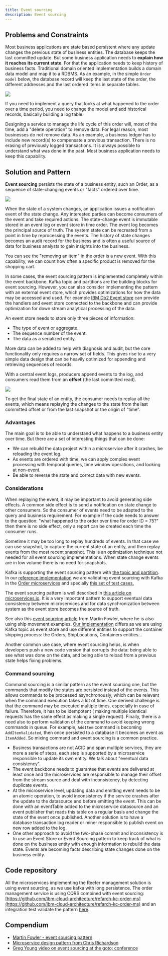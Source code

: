 ```yaml
---
title: Event sourcing
description: Event sourcing
--- 
```


## Problems and Constraints

Most business applications are state based persistent where any update changes the previous state of business entities. The database keeps the last committed update. But some business application needs to **explain how it reaches its current state**. For that the application needs to keep history of business facts. 
Traditional domain oriented implementation builds a domain data model and map it to a RDBMS. As an example, in the simple `Order model` below, the database record will keep the last state of the order, the different addresses and the last ordered items in separate tables.

![](images/evt-src-ex1.png)   

If you need to implement a query that looks at what happened to the order over a time period, you need to change the model and add historical records, basically building a log table.

Designing a service to manage the life cycle of this order will, most of the time, add a "delete operation" to remove data.  For legal reason, most businesses do not remove data. As an example, a business ledger has to include new record(s) to compensate a previous transaction. There is no erasing of previously logged transactions. It is always possible to understand what was done in the past. Most business application needs to keep this capability.

## Solution and Pattern

**Event sourcing** persists the state of a business entity, such an Order, as a sequence of state-changing events or "facts" ordered over time. 

![](images/evt-src.png)   

When the state of a system changes, an application issues a notification event of the state change. Any interested parties can become consumers of the event and take required actions.  The state-change event is immutable stored in an event log or event store in time order.  The event log becomes the principal source of truth. The system state can be recreated from a point in time by reprocessing the events. The history of state changes becomes an audit record for the business and is often a useful source of data for business analysts to gain insights into the business.

You can see the "removing an item" in the order is a new event. With this capability, we can count how often a specific product is removed for the shopping cart. 
 
In some cases, the event sourcing pattern is implemented completely within the event backbone.  Kafka topic and partitions are the building blocks for event sourcing. However, you can also consider implementing the pattern with an external event store, which provides optimizations for how the data may be accessed and used. For example [IBM Db2 Event store](https://www.ibm.com/products/db2-event-store) can provide the handlers and event store connected to the backbone and can provide optimization for down stream analytical processing of the data.

An event store needs to store only three pieces of information:

* The type of event or aggregate.
* The sequence number of the event.
* The data as a serialized entity.

More data can be added to help with diagnosis and audit, but the core functionality only requires a narrow set of fields. This gives rise to a very simple data design that can be heavily optimized for appending and retrieving sequences of records.

With a central event logs, producers append events to the log, and consumers read them from an **offset** (the last committed read). 

![](./images/evt-sourcing.png)

To get the final state of an entity, the consumer needs to replay all the events, which means replaying the changes to the state from the last committed offset or from the last snapshot or the origin of "time". 

### Advantages

The main goal is to be able to understand what happens to a business entity over time. But there are a set of interesting things that can be done:

* We can rebuild the data project within a microservice after it crashes, be reloading the event log.
* As events are ordered with time, we can apply complex event processing with temporal queries, time window operations, and looking at non-event.
* Be able to reverse the state and correct data with new events.

### Considerations

When replaying the event, it may be important to avoid generating side effects. A common side effect is to send a notification on state change to other consumers. So the consumer of events need to be adapted to the query and business requirement. For example if the code needs to answer to the question: "what happened to the order over time for order ID = 75?" then there is no side effect, only a report can be created each time the consumer runs.

Sometime it may be too long to replay hundreds of events. In that case we can use snapshot, to capture the current state of an entity, and then replay events from the most recent snapshot. This is an optimization technique not needed for all event sourcing implementations. When state change events are in low volume there is no need for snapshots. 

Kafka is supporting the event sourcing pattern with [the topic and partition](../kafka/readme.mdx). In our [reference implementation](https://ibm-cloud-architecture.github.io/refarch-kc) we are validating event sourcing with Kafka in the [Order microservices](https://github.com/ibm-cloud-architecture/refarch-kc-order-ms) and specially [this set of test cases.](https://ibm-cloud-architecture.github.io/refarch-kc/itg-tests/#how-to-proof-the-event-sourcing)

The event sourcing pattern is well described in [this article on microservices.io](https://microservices.io/patterns/data/event-sourcing.html). It is a very important pattern to support eventual data consistency between microservices and for data synchronization between system as the event store becomes the source of truth.

See also this [event sourcing article](https://martinfowler.com/eaaDev/EventSourcing.html) from Martin Fowler, where he is also using ship movement examples. [Our implementation](https://github.com/ibm-cloud-architecture/refarch-kc) differs as we are using Kafka topic as event store and use different entities to support the container shipping process: the Orders, ShipLocations, Containers entities...

Another common use case, where event sourcing helps, is when developers push a new code version that corrupts the data: being able to see what was done on the data, and being able to reload from a previous state helps fixing problems. 

### Command sourcing

Command sourcing is a similar pattern as the event sourcing one, but the commands that modify the states are persisted instead of the events. This allows commands to be processed asynchronously, which can be relevant when the command execution takes a lot of time.
One derived challenge is that the command may be executed multiple times, especially in case of failure. Therefore, it has to be idempotent ( making multiple identical requests has the same effect as making a single request). Finally, there is a need also to perform validation of the command to avoid keeping wrong commands in queue. For example, `AddItem` command is becoming `AddItemValidated`, then once persisted to a database it becomes an event as `ItemAdded`. So mixing command and event sourcing is a common practice.

* Business transactions are not ACID and span multiple services, they are more a serie of steps, each step is supported by a microservice responsible to update its own entity. We talk about "eventual data consistency".
* The event backbone needs to guarantee that events are delivered at least once and the microservices are responsible to manage their offset from the stream source and deal with inconsistency, by detecting duplicate events.
* At the microservice level, updating data and emitting event needs to be an atomic operation, to avoid inconsistency if the service crashes after the update to the datasource and before emitting the event. This can be done with an eventTable added to the microservice datasource and an event publisher that reads this table on a regular basis and change the state of the event once published. Another solution is to have a database transaction log reader or miner responsible to publish event on new row added to the log.
* One other approach to avoid the two-phase commit and inconsistency is to use an Event Store or Event Sourcing pattern to keep track of what is done on the business entity with enough information to rebuild the data state. Events are becoming facts describing state changes done on the business entity.

## Code repository

All the microservices implementing the Reefer management solution is using event sourcing, as we use kafka with long persistence. The order management service is using CQRS combined with event sourcing: [https://github.com/ibm-cloud-architecture/refarch-kc-order-ms](https://github.com/ibm-cloud-architecture/refarch-kc-order-ms) and an integration test validate the pattern [here](https://ibm-cloud-architecture.github.io/refarch-kc/itg-tests/#how-to-proof-the-event-sourcing).

## Compendium

* [Martin Fowler - event sourcing pattern](https://martinfowler.com/eaaDev/EventSourcing.html)
* [Microservice design pattern from Chris Richardson](https://microservices.io/patterns/data/event-sourcing.html)
* [Greg Young video on event sourcing at the goto; conference](https://www.youtube.com/watch?v=8JKjvY4etTY)
